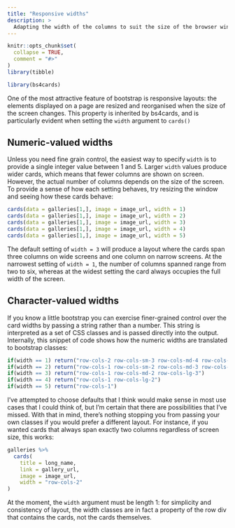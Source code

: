 ```yaml
---
title: "Responsive widths"
description: >
  Adapting the width of the columns to suit the size of the browser window
---
```


```r
knitr::opts_chunk$set(
  collapse = TRUE,
  comment = "#>"
)
library(tibble)
```

```r
library(bs4cards)
```

One of the most attractive feature of bootstrap is responsive layouts: the elements displayed on a page are resized and reorganised when the size of the screen changes. This property is inherited by bs4cards, and is particularly evident when setting the `width` argument to `cards()`

## Numeric-valued widths

Unless you need fine grain control, the easiest way to specify `width` is to provide a  single integer value between 1 and 5. Larger `width` values produce wider cards, which means that fewer columns are shown on screen. However, the actual number of columns depends on the size of the screen. To provide a sense of how each setting behaves, try resizing the window and seeing how these cards behave:

```r
cards(data = galleries[1,], image = image_url, width = 1)
cards(data = galleries[1,], image = image_url, width = 2)
cards(data = galleries[1,], image = image_url, width = 3)
cards(data = galleries[1,], image = image_url, width = 4)
cards(data = galleries[1,], image = image_url, width = 5)
```

The default setting of `width = 3` will produce a layout where the cards span three columns on wide screens and one column on narrow screens. At the narrowest setting of `width = 1`, the number of columns spanned range from two to six, whereas at the widest setting the card always occupies the full width of the screen. 

## Character-valued widths

If you know a little bootstrap you can exercise finer-grained control over the card widths by passing a string rather than a number. This string is interpreted as a set of CSS classes and is passed directly into the output. Internally, this snippet of code shows how the numeric widths are translated to bootstrap classes:

```r
if(width == 1) return("row-cols-2 row-cols-sm-3 row-cols-md-4 row-cols-lg-5 row-cols-xl-6")
if(width == 2) return("row-cols-1 row-cols-sm-2 row-cols-md-3 row-cols-lg-4")
if(width == 3) return("row-cols-1 row-cols-md-2 row-cols-lg-3")
if(width == 4) return("row-cols-1 row-cols-lg-2")
if(width == 5) return("row-cols-1")
```

I've attempted to choose defaults that I think would make sense in most use cases that I could think of, but I'm certain that there are possibilities that I've missed. With that in mind, there's nothing stopping you from passing your own classes if you would prefer a different layout. For instance, if you wanted cards that always span exactly two columns regardless of screen size, this works:

```r
galleries %>% 
  cards(
    title = long_name,
    link = gallery_url,
    image = image_url,
    width = "row-cols-2"
)
```

At the moment, the `width` argument must be length 1: for simplicity and consistency of layout, the width classes are in fact a property of the row div that contains the cards, not the cards themselves.
